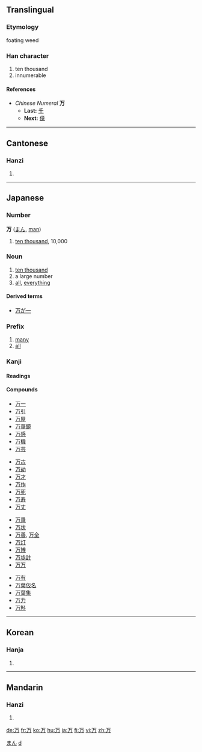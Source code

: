 {{see|萬}}<!-- may be replaced by zh-forms -->

==Translingual==
{{Han stroke|[[Image:万-order.gif]]}}
===Etymology===
foating weed
===Han character===
{{Han char|rn=1|rad=一|as=02|sn=3|four=1022<sub>7</sub>|canj=一尸 (MS)}}
# ten thousand
# innumerable
====References====
{{Han ref|kx=0076.030|dkj=00010|dj=0137.070|hdz=10009.030|uh=4E07|ud=19975|bh=C945|bd=51525}}


*''Chinese Numeral'' '''万'''
**'''Last:''' [[千]]
**'''Next:''' [[億]]
----

==Cantonese==
===Hanzi===
{{yue-hanzi|jyut=|y=maan6, mak6}}
# {{defn|Cantonese}}
----
== Japanese ==
[[Category:1000 Japanese basic words|まん]]
===Number===
'''万''' ([[まん]], [[man]])
#[[ten thousand]], 10,000

[[Category:Japanese numbers| d]]
===Noun===
{{ja-noun|k|hira=よろず|rom=yorozu}}
# [[ten thousand]]
# a large number
# [[all]], [[everything]]
====Derived terms====
*[[万が一]]


===Prefix===
{{ja-pos|k|prefix|hira=ばん|rom=ban|hidx=はん'}}
# [[many]]
# [[all]]


===Kanji===
{{ja-kanji|grade=2|rs=一02}}
====Readings====
{{ja-readings|on=[[まん]] ([[man]]), [[ばん]] ([[ban]])|kun=[[よろず]] ([[yorozu]])}}
====Compounds====
{{top4}}
*[[万一]]
*[[万引]]
*[[万屋]]
*[[万華鏡]]
*[[万感]]
*[[万機]]
*[[万芸]]
{{mid4}}
*[[万古]]
*[[万劫]]
*[[万才]]
*[[万作]]
*[[万死]]
*[[万寿]]
*[[万丈]]
{{mid4}}
*[[万乗]]
*[[万状]]
*[[万善]], [[万全]]
*[[万灯]]
*[[万博]]
*[[万歩計]]
*[[万万]]
{{mid4}}
*[[万有]]
*[[万葉仮名]]
*[[万葉集]]
*[[万力]]
*[[万斛]]
{{bottom}}
----
==Korean==
===Hanja===
{{ko-hanja|hangeul=만 (man)|eumhun=일만 만 (ilman man)|rv=man|mr=man|y=man}}
# {{defn|Korean}}
----
==Mandarin==
===Hanzi===
{{cmn-hanzi|tra=萬|pin=[[wàn]] ([[wan4]]), [[mò]] ([[mo4]])|wg=wan<sup>4</sup>, mo<sup>4</sup>}}
# {{defn|Mandarin}}

[[de:万]]
[[fr:万]]
[[ko:万]]
[[hu:万]]
[[ja:万]]
[[fi:万]]
[[vi:万]]
[[zh:万]]
